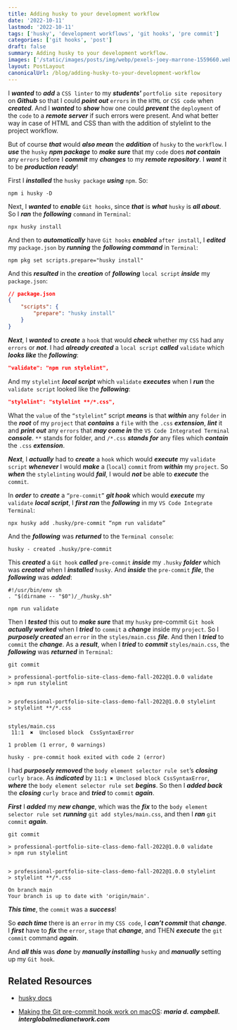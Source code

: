 ```yaml
---
title: Adding husky to your development workflow
date: '2022-10-11'
lastmod: '2022-10-11'
tags: ['husky', 'development workflows', 'git hooks', 'pre commit']
categories: ['git hooks', 'post']
draft: false
summary: Adding husky to your development workflow.
images: ['/static/images/posts/img/webp/pexels-joey-marrone-1559660.webp']
layout: PostLayout
canonicalUrl: /blog/adding-husky-to-your-development-workflow
---
```


<Pexels
	src="/static/images/posts/img/webp/pexels-joey-marrone-1559660.webp"
	author="Joey Marrone"
	alt="Adding husky to your development workflow"
	srcUrl="https://www.pexels.com/photo/brown-and-white-wolf-sitting-on-snow-1559660/"
	authorUrl="https://www.pexels.com/@joey-marrone-709722/"
/>

I **_wanted_** to **_add_** a `CSS linter` to my **_students'_**
`portfolio site repository` on **_Github_** so that I could **_point out_**
`errors` in the `HTML` or `CSS code` when **_created_**. And I **_wanted_** to
**_show_** how one could **_prevent_** the `deployment` of the `code` to a
**_remote server_** if such errors were present. And what better way in case of
HTML and CSS than with the addition of stylelint to the project workflow.

But of course **_that_** would **_also mean_** the **_addition_** of `husky` to
the `workflow`. I **_use_** the `husky` **_npm package_** to **_make sure_**
that my `code` does **_not contain_** any `errors` before I **_commit_** my
**_changes_** to my **_remote repository_**. I **_want_** it to be **_production
ready_**!

First I **_installed_** the `husky package` **_using_** `npm`. So:

```shell
npm i husky -D
```

Next, I **_wanted_** to **_enable_** `Git hooks`, since **_that_** is **_what_**
`husky` is **_all about_**. So I **_ran_** the **_following_** `command` in
`Terminal`:

```shell
npx husky install
```

And then to **_automatically_** have `Git hooks` **_enabled_** `after install`,
I **_edited_** my `package.json` by **_running_** the **_following command_** in
`Terminal`:

```shell
npm pkg set scripts.prepare="husky install"
```

And this **_resulted_** in the **_creation_** of **_following_** `local script`
**_inside_** my `package.json`:

```json
// package.json
{
	"scripts": {
		"prepare": "husky install"
	}
}
```

**_Next_**, I **_wanted_** to **_create_** a `hook` that would **_check_**
whether my `CSS` had any `errors` or **_not_**. I had **_already created_** a
`local script` **_called_** `validate` which **_looks like_** the
**_following_**:

```json
"validate": "npm run stylelint",
```

And my `stylelint` **_local script_** which `validate` **_executes_** when I
**_run_** the `validate script` looked like the **_following_**:

```json
"stylelint": "stylelint **/*.css",
```

What the `value` of the `“stylelint”` script **_means_** is that **_within_**
any `folder` in the **_root_** of my `project` that **_contains_** a `file` with
the `.css` **_extension_**, **_lint_** it and **_print out_** any `errors` that
**_may come in_** the `VS Code Integrated Terminal` **_console_**. `**` stands
for folder, and `/*.css` **_stands for_** any files which **_contain_** the
`.css` **_extension_**.

**_Next_**, I **_actually_** had to **_create_** a `hook` which would
**_execute_** my `validate script` **_whenever_** I would **_make_** a (`local`)
`commit` from **_within_** my `project`. So **_when_** the `stylelinting` would
**_fail_**, I would **_not_** be able to **_execute_** the `commit`.

In **_order_** to **_create_** a `“pre-commit”` **_git hook_** which would
**_execute_** my `validate` **_local script_**, I **_first ran_** the
**_following_** in my `VS Code Integrate Terminal`:

```shell
npx husky add .husky/pre-commit “npm run validate”
```

And the **_following_** was **_returned_** to the `Terminal console`:

```shell
husky - created .husky/pre-commit
```

This **_created_** a `Git hook` **_called_** `pre-commit` **_inside_** my
`.husky` **_folder_** which was **_created_** when I **_installed_** `husky`.
And **_inside_** the `pre-commit` **_file_**, the **_following_** was
**_added_**:

```shell
#!/usr/bin/env sh
. "$(dirname -- "$0")/_/husky.sh"

npm run validate
```

Then I **_tested_** this out to **_make sure_** that my `husky` pre-commit
`Git hook` **_actually worked_** when I **_tried_** to `commit` a **_change_**
inside my `project`. So I **_purposely created_** an `error` in the
`styles/main.css` **_file_**. And then I **_tried_** to `commit` the
**_change_**. As a **_result_**, when I **_tried_** to **_commit_**
`styles/main.css`, the **_following_** was **_returned_** in `Terminal`:

```shell
git commit

> professional-portfolio-site-class-demo-fall-2022@1.0.0 validate
> npm run stylelint


> professional-portfolio-site-class-demo-fall-2022@1.0.0 stylelint
> stylelint **/*.css


styles/main.css
 11:1  ✖  Unclosed block  CssSyntaxError

1 problem (1 error, 0 warnings)

husky - pre-commit hook exited with code 2 (error)
```

I had **_purposely removed_** the `body element selector rule set`’s
**_closing_** `curly brace`. As **_indicated_** by
`11:1 ✖ Unclosed block CssSyntaxError`, **_where_** the
`body element selector rule set` **_begins_**. So then I **_added back_** the
**_closing_** `curly brace` and **_tried_** to `commit` **_again_**.

**_First_** I **_added_** my **_new change_**, which was the **_fix_** to the
`body element selector rule set` **_running_** `git add styles/main.css`, and
then I **_ran_** `git commit` **_again_**.

```shell
git commit

> professional-portfolio-site-class-demo-fall-2022@1.0.0 validate
> npm run stylelint


> professional-portfolio-site-class-demo-fall-2022@1.0.0 stylelint
> stylelint **/*.css

On branch main
Your branch is up to date with 'origin/main'.
```

**_This time_**, the `commit` was a **_success_**!

So **_each time_** there is an `error` in my `CSS code`, I **_can’t commit_**
that **_change_**. I **_first_** have to **_fix_** the `error`, `stage` that
**_change_**, and THEN **_execute_** the `git commit` command **_again_**.

And **_all this_** was **_done_** by **_manually installing_** `husky` and
**_manually_** setting up my `Git hook`.

## Related Resources

-   [husky docs](https://typicode.github.io/husky/#/?id=install)

-   [Making the Git pre-commit hook work on macOS](/blog/making-the-git-precommit-hook-work-on-macos):
    **_maria d. campbell. interglobalmedianetwork.com_**
